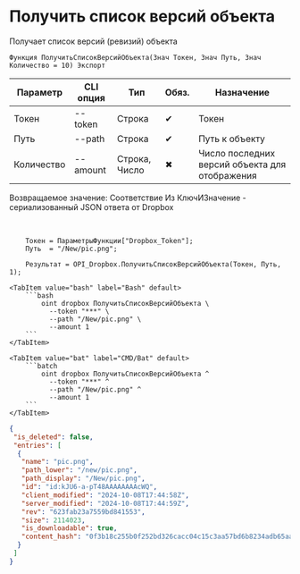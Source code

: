 ﻿---
sidebar_position: 13
description: Получить список версий объекта и другие функции для работы с Dropbox в Открытом пакете интеграций - бесплатной open-source библиотеке интеграций для 1С:Предприятие 8, OneScript и CLI
keywords: [1C, 1С, 1С:Предприятие, 1С:Предприятие 8.3, API, Интеграция, Сервисы, Обмен, OneScript, CLI, Dropbox]
---


# Получить список версий объекта
 Получает список версий (ревизий) объекта



`Функция ПолучитьСписокВерсийОбъекта(Знач Токен, Знач Путь, Знач Количество = 10) Экспорт`

  | Параметр | CLI опция | Тип | Обяз. | Назначение |
  |-|-|-|-|-|
  | Токен | --token | Строка | &#x2714; | Токен |
  | Путь | --path | Строка | &#x2714; | Путь к объекту |
  | Количество | --amount | Строка, Число | &#x2716; | Число последних версий объекта для отображения |

  
  Возвращаемое значение:   Соответствие Из КлючИЗначение - сериализованный JSON ответа от Dropbox

<br/>




```bsl title="Пример использования для 1С:Предприятие/OneScript"
    Токен = ПараметрыФункции["Dropbox_Token"];
    Путь  = "/New/pic.png";

    Результат = OPI_Dropbox.ПолучитьСписокВерсийОбъекта(Токен, Путь, 1);
```
    

 <Tabs>
  
    <TabItem value="bash" label="Bash" default>
        ```bash
            oint dropbox ПолучитьСписокВерсийОбъекта \
              --token "***" \
              --path "/New/pic.png" \
              --amount 1
        ```
    </TabItem>
  
    <TabItem value="bat" label="CMD/Bat" default>
        ```batch
            oint dropbox ПолучитьСписокВерсийОбъекта ^
              --token "***" ^
              --path "/New/pic.png" ^
              --amount 1
        ```
    </TabItem>
</Tabs>


```json title="Результат"
{
 "is_deleted": false,
 "entries": [
  {
   "name": "pic.png",
   "path_lower": "/new/pic.png",
   "path_display": "/New/pic.png",
   "id": "id:kJU6-a-pT48AAAAAAAAcWQ",
   "client_modified": "2024-10-08T17:44:58Z",
   "server_modified": "2024-10-08T17:44:59Z",
   "rev": "623fab23a7559bd841553",
   "size": 2114023,
   "is_downloadable": true,
   "content_hash": "0f3b18c255b0f252bd326cacc04c15c3aa57bd6b8234adb65aa7bb2987a65492"
  }
 ]
}
```
